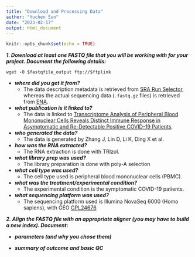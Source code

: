 ```yaml
---
title: "Download and Processing Data"
author: "Yuchen Sun"
date: "2023-02-17"
output: html_document
---
```


```r
knitr::opts_chunk$set(echo = TRUE)
```

***1. Download at least one FASTQ file that you will be working with for your project. Document the following details:***

```download_from_ENA
wget -O $fastqfile_output ftp://$ftplink
```

* ***where did you get it from?***
  + The data description metadata is retrieved from [SRA Run Selector](https://www.ncbi.nlm.nih.gov/Traces/study/?acc=SRP327322&f=immune_response_sam_s%3An%3Asymptomatic%2Cuninfected%3Ac&o=acc_s%3Aa), whereas the actual sequencing data (`.fastq.gz` files) is retrieved from [ENA](https://www.ebi.ac.uk/ena/browser/view/PRJNA744408).

* ***what publication is it linked to?***
  + The data is linked to [Transcriptome Analysis of Peripheral Blood Mononuclear Cells Reveals Distinct Immune Response in Asymptomatic and Re-Detectable Positive COVID-19 Patients](https://www.frontiersin.org/articles/10.3389/fimmu.2021.716075/full).

* ***who generated the data?***
  + The data is generated by Zhang J, Lin D, Li K, Ding X et al.

* ***how was the RNA extracted?***
  + The RNA extraction is done with TRIzol.

* ***what library prep was used?***
  + The library preparation is done with poly-A selection

* ***what cell type was used?***
  + The cell type used is peripheral blood mononuclear cells (PBMC).

* ***what was the treatment/experimental condition?***
  + The experimental condition is the symptomatic COVID-19 patients.

* ***what sequencing platform was used?***
  + The sequencing platform used is Illumina NovaSeq 6000 (Homo sapiens), with GEO [GPL24676](https://www.ncbi.nlm.nih.gov/geo/query/acc.cgi?acc=GPL24676)



***2. Align the FASTQ file with an appropriate aligner (you may have to build a new index). Document:***

* ***parameters (and why you chose them)***

* ***summary of outcome and basic QC***